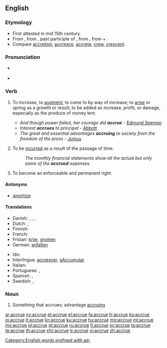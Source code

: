 {{was wotd|2008|October|10}}
==English==
{{wikipedia}}

===Etymology===
* First attested in mid 15th century.
* From {{etyl|enm|en}} {{term|acrewen|lang=enm}}, from {{etyl|fro|en}} {{term|acreue|acreüe|lang=fro}}, past participle of {{term|accreistre||to increase|lang=fro}}, from {{etyl|la|en}} {{term/t|la|accrēsco||increase}}, from {{term|ad||in addition|lang=la}} + {{term/t|la|crēscō||to grow}}.
* Compare [[accretion]], [[accresce]], [[accrete]], [[crew]], [[crescent]].

===Pronunciation===
* {{a|UK|US}} {{IPA|/əˈkɹuː/|/ə.ˈkɹu/}}
* {{audio|en-us-accrue.ogg|Audio (US)}}
*: {{rhymes|uː}}

===Verb===
{{en-verb|accru|ing}}

# {{context|intransitive|lang=en}} To increase, to [[augment]]; to come to by way of increase; to [[arise]] or spring as a growth or result; to be added as increase, profit, or damage, especially as the produce of money lent.
#* ''And though power failed, her courage did '''accrue''''' - [[w:Edmund Spenser|Edmund Spenser]]
#* ''Interest '''accrues''' to principal'' - [[Abbott]]
#* ''The great and essential advantages '''accruing''' to society from the freedom of the press'' - [[Junius]]
# {{context|intransitive|accounting|lang=en}} To be [[incurred]] as a result of the passage of time.
#: ''The monthly financial statements show all the actual but only some of the '''accrued''' expenses.''
# {{context|intransitive|legal|lang=en}} To become an enforceable and permanent right.

====Antonyms====
* {{sense|accounting}} [[amortize]] <!-- to ''decrease'' over time, rather than ''increase'' -->

====Translations====
{{trans-top|increase}}
* Danish: {{t|da|opsamle}}, {{t+|da|indsamle}}, {{t|da|tilfalde}}, {{t|da|påløbe}}
* Dutch: {{t+|nl|verhogen}}, {{t+|nl|groeien}}
* Finnish: {{t+|fi|kasvaa}}
* French: {{t+|fr|accroître}}
* Frisian: [[krije]], [[groeien]]
* German: [[anfallen]]
{{trans-mid}}
* Ido: {{t+|io|amaseskar}}
* Interlingua: [[accrescer]], [[aAccumular]]
* Italian: {{t+|it|accrescersi}}
* Portuguese: {{t+|pt|acrescer}}, {{t+|pt|acumular}}
* Spanish: {{t|es|acumularse}}, {{t|es|aumentarse}}
* Swedish: {{t+|sv|öka}}, {{t|sv|växa till}}
{{trans-bottom}}

===Noun===
{{en-noun}}

# {{context|obsolete|lang=en}} Something that accrues; advantage [[accruing]]

[[Category:English words prefixed with ad-]]

[[ar:accrue]]
[[cy:accrue]]
[[et:accrue]]
[[el:accrue]]
[[fa:accrue]]
[[fr:accrue]]
[[ko:accrue]]
[[io:accrue]]
[[it:accrue]]
[[kn:accrue]]
[[ku:accrue]]
[[hu:accrue]]
[[mg:accrue]]
[[ml:accrue]]
[[my:accrue]]
[[pl:accrue]]
[[pt:accrue]]
[[ru:accrue]]
[[fi:accrue]]
[[sv:accrue]]
[[ta:accrue]]
[[te:accrue]]
[[th:accrue]]
[[chr:accrue]]
[[tr:accrue]]
[[vi:accrue]]
[[zh:accrue]]